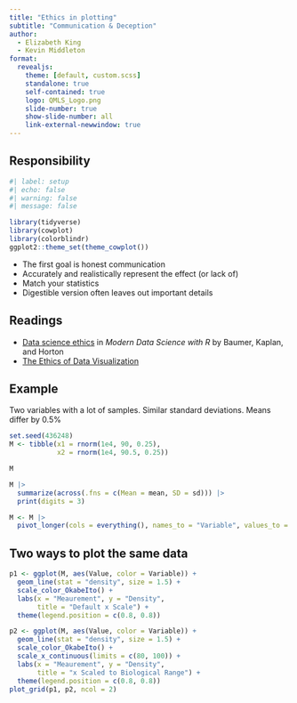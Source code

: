 ```yaml
---
title: "Ethics in plotting"
subtitle: "Communication & Deception"
author:
  - Elizabeth King
  - Kevin Middleton
format:
  revealjs:
    theme: [default, custom.scss]
    standalone: true
    self-contained: true
    logo: QMLS_Logo.png
    slide-number: true
    show-slide-number: all
    link-external-newwindow: true
---
```


## Responsibility

```r
#| label: setup
#| echo: false
#| warning: false
#| message: false

library(tidyverse)
library(cowplot)
library(colorblindr)
ggplot2::theme_set(theme_cowplot())
```

- The first goal is honest communication
- Accurately and realistically represent the effect (or lack of)
- Match your statistics
- Digestible version often leaves out important details


## Readings

- [Data science ethics](https://mdsr-book.github.io/mdsr2e/ch-ethics.html) in *Modern Data Science with R* by Baumer, Kaplan, and Horton
- [The Ethics of Data Visualization](https://medium.com/@peter.haferl/the-ethical-responsibilities-of-data-visualization-4d12b7c9640d)

## Example

Two variables with a lot of samples. Similar standard deviations. Means differ by 0.5%

```r
set.seed(436248)
M <- tibble(x1 = rnorm(1e4, 90, 0.25),
            x2 = rnorm(1e4, 90.5, 0.25))

M

M |> 
  summarize(across(.fns = c(Mean = mean, SD = sd))) |> 
  print(digits = 3)

M <- M |> 
  pivot_longer(cols = everything(), names_to = "Variable", values_to = "Value")
```

## Two ways to plot the same data

```r
p1 <- ggplot(M, aes(Value, color = Variable)) +
  geom_line(stat = "density", size = 1.5) +
  scale_color_OkabeIto() +
  labs(x = "Meaurement", y = "Density",
       title = "Default x Scale") +
  theme(legend.position = c(0.8, 0.8))

p2 <- ggplot(M, aes(Value, color = Variable)) +
  geom_line(stat = "density", size = 1.5) +
  scale_color_OkabeIto() +
  scale_x_continuous(limits = c(80, 100)) +
  labs(x = "Meaurement", y = "Density",
       title = "x Scaled to Biological Range") +
  theme(legend.position = c(0.8, 0.8))
plot_grid(p1, p2, ncol = 2)
```

